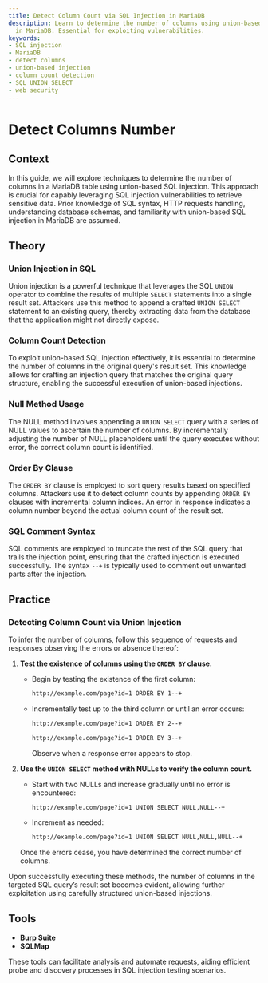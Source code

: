```yaml
---
title: Detect Column Count via SQL Injection in MariaDB
description: Learn to determine the number of columns using union-based SQL injection
  in MariaDB. Essential for exploiting vulnerabilities.
keywords:
- SQL injection
- MariaDB
- detect columns
- union-based injection
- column count detection
- SQL UNION SELECT
- web security
---
```


# Detect Columns Number

## Context

In this guide, we will explore techniques to determine the number of columns in a MariaDB table using union-based SQL injection. This approach is crucial for capably leveraging SQL injection vulnerabilities to retrieve sensitive data. Prior knowledge of SQL syntax, HTTP requests handling, understanding database schemas, and familiarity with union-based SQL injection in MariaDB are assumed.

## Theory

### Union Injection in SQL

Union injection is a powerful technique that leverages the SQL `UNION` operator to combine the results of multiple `SELECT` statements into a single result set. Attackers use this method to append a crafted `UNION SELECT` statement to an existing query, thereby extracting data from the database that the application might not directly expose.

### Column Count Detection

To exploit union-based SQL injection effectively, it is essential to determine the number of columns in the original query's result set. This knowledge allows for crafting an injection query that matches the original query structure, enabling the successful execution of union-based injections.

### Null Method Usage

The NULL method involves appending a `UNION SELECT` query with a series of NULL values to ascertain the number of columns. By incrementally adjusting the number of NULL placeholders until the query executes without error, the correct column count is identified.

### Order By Clause

The `ORDER BY` clause is employed to sort query results based on specified columns. Attackers use it to detect column counts by appending `ORDER BY` clauses with incremental column indices. An error in response indicates a column number beyond the actual column count of the result set.

### SQL Comment Syntax

SQL comments are employed to truncate the rest of the SQL query that trails the injection point, ensuring that the crafted injection is executed successfully. The syntax `--+` is typically used to comment out unwanted parts after the injection.

## Practice

### Detecting Column Count via Union Injection

To infer the number of columns, follow this sequence of requests and responses observing the errors or absence thereof:

1. **Test the existence of columns using the `ORDER BY` clause.**

   - Begin by testing the existence of the first column:

     ```bash
     http://example.com/page?id=1 ORDER BY 1--+
     ```

   - Incrementally test up to the third column or until an error occurs:

     ```bash
     http://example.com/page?id=1 ORDER BY 2--+
     ```

     ```bash
     http://example.com/page?id=1 ORDER BY 3--+
     ```

     Observe when a response error appears to stop.

2. **Use the `UNION SELECT` method with NULLs to verify the column count.**

   - Start with two NULLs and increase gradually until no error is encountered:

     ```bash
     http://example.com/page?id=1 UNION SELECT NULL,NULL--+
     ```

   - Increment as needed:

     ```bash
     http://example.com/page?id=1 UNION SELECT NULL,NULL,NULL--+
     ```

   Once the errors cease, you have determined the correct number of columns.

Upon successfully executing these methods, the number of columns in the targeted SQL query’s result set becomes evident, allowing further exploitation using carefully structured union-based injections.

## Tools

- **Burp Suite**
- **SQLMap** 

These tools can facilitate analysis and automate requests, aiding efficient probe and discovery processes in SQL injection testing scenarios.